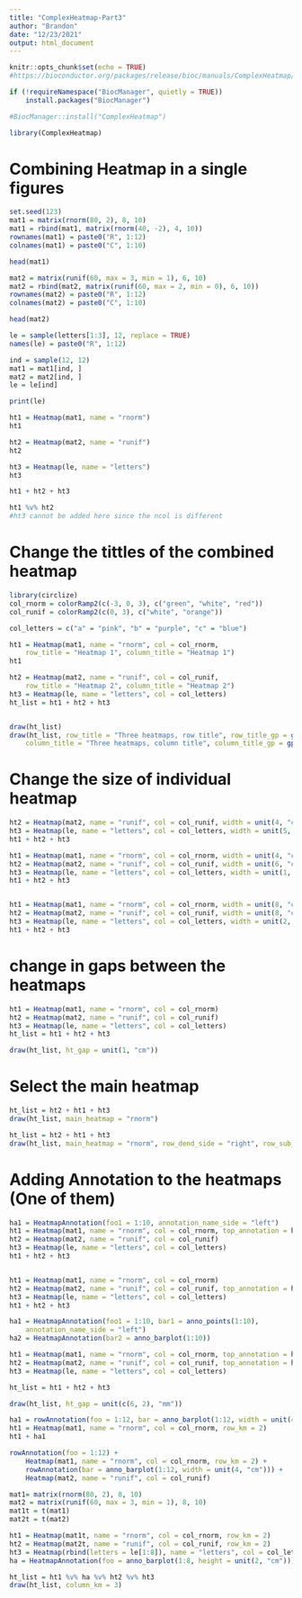 ```yaml
---
title: "ComplexHeatmap-Part3"
author: "Brandon"
date: "12/23/2021"
output: html_document
---
```


```r
knitr::opts_chunk$set(echo = TRUE)
#https://bioconductor.org/packages/release/bioc/manuals/ComplexHeatmap/man/ComplexHeatmap.pdf
```

```r
if (!requireNamespace("BiocManager", quietly = TRUE))
    install.packages("BiocManager")

#BiocManager::install("ComplexHeatmap")

library(ComplexHeatmap)
```

# Combining Heatmap in a single figures   
```r
set.seed(123)
mat1 = matrix(rnorm(80, 2), 8, 10)
mat1 = rbind(mat1, matrix(rnorm(40, -2), 4, 10))
rownames(mat1) = paste0("R", 1:12)
colnames(mat1) = paste0("C", 1:10)

head(mat1)
```


```r
mat2 = matrix(runif(60, max = 3, min = 1), 6, 10)
mat2 = rbind(mat2, matrix(runif(60, max = 2, min = 0), 6, 10))
rownames(mat2) = paste0("R", 1:12)
colnames(mat2) = paste0("C", 1:10)

head(mat2)
```


```r
le = sample(letters[1:3], 12, replace = TRUE)
names(le) = paste0("R", 1:12)

ind = sample(12, 12)
mat1 = mat1[ind, ]
mat2 = mat2[ind, ]
le = le[ind]

print(le)
```


```r
ht1 = Heatmap(mat1, name = "rnorm")
ht1
```


```r
ht2 = Heatmap(mat2, name = "runif")
ht2
```


```r
ht3 = Heatmap(le, name = "letters")
ht3
```


```r
ht1 + ht2 + ht3
```

```r
ht1 %v% ht2 
#ht3 cannot be added here since the ncol is different
```

#  Change the tittles of the combined heatmap
```r
library(circlize)
col_rnorm = colorRamp2(c(-3, 0, 3), c("green", "white", "red"))
col_runif = colorRamp2(c(0, 3), c("white", "orange"))

col_letters = c("a" = "pink", "b" = "purple", "c" = "blue")

ht1 = Heatmap(mat1, name = "rnorm", col = col_rnorm,
    row_title = "Heatmap 1", column_title = "Heatmap 1")
ht1

ht2 = Heatmap(mat2, name = "runif", col = col_runif,
    row_title = "Heatmap 2", column_title = "Heatmap 2")
ht3 = Heatmap(le, name = "letters", col = col_letters)
ht_list = ht1 + ht2 + ht3


draw(ht_list)
draw(ht_list, row_title = "Three heatmaps, row title", row_title_gp = gpar(col = "red"),
    column_title = "Three heatmaps, column title", column_title_gp = gpar(fontsize = 16))

```


# Change the size of individual heatmap
```r
ht2 = Heatmap(mat2, name = "runif", col = col_runif, width = unit(4, "cm"))
ht3 = Heatmap(le, name = "letters", col = col_letters, width = unit(5, "mm"))
ht1 + ht2 + ht3
```

```r
ht1 = Heatmap(mat1, name = "rnorm", col = col_rnorm, width = unit(4, "cm"))
ht2 = Heatmap(mat2, name = "runif", col = col_runif, width = unit(6, "cm"))
ht3 = Heatmap(le, name = "letters", col = col_letters, width = unit(1, "cm"))
ht1 + ht2 + ht3


ht1 = Heatmap(mat1, name = "rnorm", col = col_rnorm, width = unit(8, "cm"))
ht2 = Heatmap(mat2, name = "runif", col = col_runif, width = unit(8, "cm"))
ht3 = Heatmap(le, name = "letters", col = col_letters, width = unit(2, "cm"))
ht1 + ht2 + ht3

```
# change in gaps between the heatmaps 
```r
ht1 = Heatmap(mat1, name = "rnorm", col = col_rnorm)
ht2 = Heatmap(mat2, name = "runif", col = col_runif)
ht3 = Heatmap(le, name = "letters", col = col_letters)
ht_list = ht1 + ht2 + ht3

draw(ht_list, ht_gap = unit(1, "cm"))
```

# Select the main heatmap 

```r
ht_list = ht2 + ht1 + ht3
draw(ht_list, main_heatmap = "rnorm")

ht_list = ht2 + ht1 + ht3
draw(ht_list, main_heatmap = "rnorm", row_dend_side = "right", row_sub_title_side = "left")

```
# Adding Annotation to the heatmaps (One of them)

```r
ha1 = HeatmapAnnotation(foo1 = 1:10, annotation_name_side = "left")
ht1 = Heatmap(mat1, name = "rnorm", col = col_rnorm, top_annotation = ha1)
ht2 = Heatmap(mat2, name = "runif", col = col_runif)
ht3 = Heatmap(le, name = "letters", col = col_letters)
ht1 + ht2 + ht3


ht1 = Heatmap(mat1, name = "rnorm", col = col_rnorm)
ht2 = Heatmap(mat2, name = "runif", col = col_runif, top_annotation = ha1)
ht3 = Heatmap(le, name = "letters", col = col_letters)
ht1 + ht2 + ht3


```
```r
ha1 = HeatmapAnnotation(foo1 = 1:10, bar1 = anno_points(1:10), 
    annotation_name_side = "left")
ha2 = HeatmapAnnotation(bar2 = anno_barplot(1:10))

ht1 = Heatmap(mat1, name = "rnorm", col = col_rnorm, top_annotation = ha1)
ht2 = Heatmap(mat2, name = "runif", col = col_runif, top_annotation = ha2)
ht3 = Heatmap(le, name = "letters", col = col_letters)

ht_list = ht1 + ht2 + ht3

draw(ht_list, ht_gap = unit(c(6, 2), "mm"))
```

```r
ha1 = rowAnnotation(foo = 1:12, bar = anno_barplot(1:12, width = unit(4, "cm")))
ht1 = Heatmap(mat1, name = "rnorm", col = col_rnorm, row_km = 2)
ht1 + ha1
```


```r
rowAnnotation(foo = 1:12) +
    Heatmap(mat1, name = "rnorm", col = col_rnorm, row_km = 2) + 
    rowAnnotation(bar = anno_barplot(1:12, width = unit(4, "cm"))) +
    Heatmap(mat2, name = "runif", col = col_runif)
```
```r
mat1= matrix(rnorm(80, 2), 8, 10)
mat2 = matrix(runif(60, max = 3, min = 1), 8, 10)
mat1t = t(mat1)
mat2t = t(mat2)

ht1 = Heatmap(mat1t, name = "rnorm", col = col_rnorm, row_km = 2)
ht2 = Heatmap(mat2t, name = "runif", col = col_runif, row_km = 2)
ht3 = Heatmap(rbind(letters = le[1:8]), name = "letters", col = col_letters)
ha = HeatmapAnnotation(foo = anno_barplot(1:8, height = unit(2, "cm")))

ht_list = ht1 %v% ha %v% ht2 %v% ht3
draw(ht_list, column_km = 3)

```

